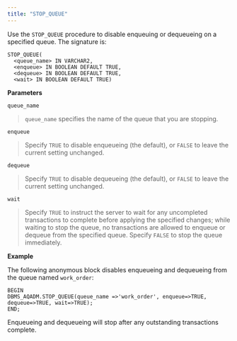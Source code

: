 ```yaml
---
title: "STOP_QUEUE"
---
```


Use the `STOP_QUEUE` procedure to disable enqueuing or dequeueing on a specified queue. The signature is:

```
STOP_QUEUE(
  <queue_name> IN VARCHAR2,
  <enqueue> IN BOOLEAN DEFAULT TRUE,
  <dequeue> IN BOOLEAN DEFAULT TRUE,
  <wait> IN BOOLEAN DEFAULT TRUE)
```

**Parameters**

`queue_name`

> `queue_name` specifies the name of the queue that you are stopping.

`enqueue`

> Specify `TRUE` to disable enqueueing (the default), or `FALSE` to leave the current setting unchanged.

`dequeue`

> Specify `TRUE` to disable dequeueing (the default), or `FALSE` to leave the current setting unchanged.

`wait`

> Specify `TRUE` to instruct the server to wait for any uncompleted transactions to complete before applying the specified changes; while waiting to stop the queue, no transactions are allowed to enqueue or dequeue from the specified queue. Specify `FALSE` to stop the queue immediately.

**Example**

The following anonymous block disables enqueueing and dequeueing from the queue named `work_order`:

```
BEGIN
DBMS_AQADM.STOP_QUEUE(queue_name =>'work_order', enqueue=>TRUE,
dequeue=>TRUE, wait=>TRUE);
END;
```

Enqueueing and dequeueing will stop after any outstanding transactions complete.
